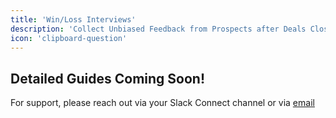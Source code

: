 ```yaml
---
title: 'Win/Loss Interviews'
description: 'Collect Unbiased Feedback from Prospects after Deals Close'
icon: 'clipboard-question'
---
```



## Detailed Guides Coming Soon!
For support, please reach out via your Slack Connect channel or via [email](mailto:support@usehindsight.com)